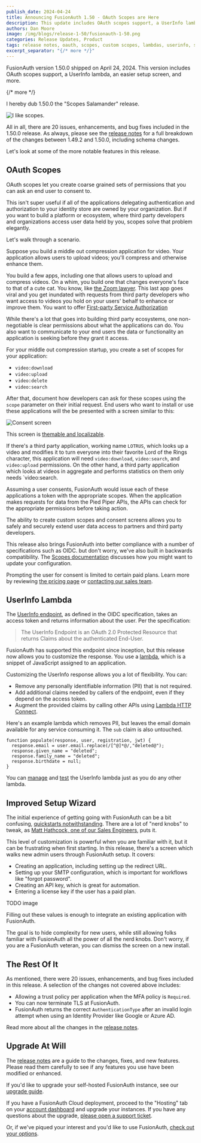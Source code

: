 ```yaml
---
publish_date: 2024-04-24
title: Announcing FusionAuth 1.50 - OAuth Scopes are Here
description: This update includes OAuth scopes support, a UserInfo lambda, and an easier setup screen.
authors: Dan Moore
image: /img/blogs/release-1-50/fusionauth-1-50.png
categories: Release Updates, Product
tags: release notes, oauth, scopes, custom scopes, lambdas, userinfo, setup wizard
excerpt_separator: "{/* more */}"
---
```

FusionAuth version 1.50.0 shipped on April 24, 2024. This version includes OAuth scopes support, a UserInfo lambda, an easier setup screen, and more.

{/* more */}

I hereby dub 1.50.0 the "Scopes Salamander" release.

![I like scopes.](/img/blogs/release-1-50/salamander.png)

All in all, there are 20 issues, enhancements, and bug fixes included in the 1.50.0 release. As always, please see the [release notes](/docs/release-notes/#version-1-50-0) for a full breakdown of the changes between 1.49.2 and 1.50.0, including schema changes.

Let's look at some of the more notable features in this release.

## OAuth Scopes

OAuth scopes let you create coarse grained sets of permissions that you can ask an end user to consent to. 

This isn't super useful if all of the applications delegating authentication and authorization to your identity store are owned by your organization. But if you want to build a platform or ecosystem, where third party developers and organizations access user data held by you, scopes solve that problem elegantly.

Let's walk through a scenario.

Suppose you build a middle out compression application for video. Your application allows users to upload videos; you'll compress and otherwise enhance them.

You build a few apps, including one that allows users to upload and compress videos. On a whim, you build one that changes everyone's face to that of a cute cat. You know, like [the Zoom lawyer](https://www.youtube.com/watch?v=TDNP-SWgn2w). This last app goes viral and you get inundated with requests from third party developers who want access to videos you hold on your users' behalf to enhance or improve them. You want to offer [First-party Service Authorization](/docs/lifecycle/authenticate-users/oauth/modes#first-party-service-authorization)

While there's a lot that goes into building third party ecosystems, one non-negotiable is clear permissions about what the applications can do. You also want to communicate to your end users the data or functionality an application is seeking before they grant it access.

For your middle out compression startup, you create a set of scopes for your application:

* `video:download`
* `video:upload`
* `video:delete`
* `video:search`

After that, document how developers can ask for these scopes using the `scope` parameter on their initial request. End users who want to install or use these applications will the be presented with a screen similar to this:

![Consent screen](/img/blogs/release-1-50/consent-example.png)

This screen is [themable and localizable](/docs/customize/look-and-feel/localization).

If there's a third party application, working name `LOTRUS`, which looks up a video and modifies it to turn everyone into their favorite Lord of the Rings character, this application will need `video:download`, `video:search`, and `video:upload` permissions. On the other hand, a third party application which looks at videos in aggregate and performs statistics on them only needs `video:search.

Assuming a user consents, FusionAuth would issue each of these applications a token with the appropriate scopes. When the application makes requests for data from the Pied Piper APIs, the APIs can check for the appropriate permissions before taking action.

The ability to create custom scopes and consent screens allows you to safely and securely extend user data access to partners and third party developers.

This release also brings FusionAuth into better compliance with a number of specifications such as OIDC. but don't worry, we've also built in backwards compatibility. The [Scopes documentation](/docs/lifecycle/authenticate-users/oauth/scopes) discusses how you might want to update your configuration.

Prompting the user for consent is limited to certain paid plans. Learn more by reviewing [the pricing page](/pricing) or [contacting our sales team](/contact).

## UserInfo Lambda

The [UserInfo endpoint](/docs/lifecycle/authenticate-users/oauth/endpoints#userinfo), as defined in the OIDC specification, takes an access token and returns information about the user. Per the specification:

> The UserInfo Endpoint is an OAuth 2.0 Protected Resource that returns Claims about the authenticated End-User.

FusionAuth has supported this endpoint since inception, but this release now allows you to customize the response. You use a [lambda](/docs/extend/code/lambdas), which is a snippet of JavaScript assigned to an application.

Customizing the UserInfo response allows you a lot of flexibility. You can:

* Remove any personally identifiable information (PII) that is not required.
* Add additional claims needed by callers of the endpoint, even if they depend on the access token.
* Augment the provided claims by calling other APIs using [Lambda HTTP Connect](/docs/extend/code/lambdas/#using-lambda-http-connect).

Here's an example lambda which removes PII, but leaves the email domain available for any service consuming it. The `sub` claim is also untouched.

```
function populate(response, user, registration, jwt) {
  response.email = user.email.replace(/[^@]*@/,"deleted@");
  response.given_name = "deleted";
  response.family_name = "deleted";
  response.birthdate = null;
}
```

You can [manage](/docs/extend/code/lambdas/#managing-lambdas) and [test](/docs/extend/code/lambdas/testing) the UserInfo lambda just as you do any other lambda.

## Improved Setup Wizard

The initial experience of getting going with FusionAuth can be a bit confusing, [quickstarts notwithstanding](/docs/quickstarts/). There are a lot of "nerd knobs" to tweak, as [Matt Hathcock, one of our Sales Engineers](/blog/sales-engineering), puts it.

This level of customization is powerful when you are familiar with it, but it can be frustrating when first starting. In this release, there's a screen which walks new admin users through FusionAuth setup. It covers:

* Creating an application, including setting up the redirect URL.
* Setting up your SMTP configuration, which is important for workflows like "forgot password".
* Creating an API key, which is great for automation.
* Entering a license key if the user has a paid plan.

TODO image

Filling out these values is enough to integrate an existing application with FusionAuth. 

The goal is to hide complexity for new users, while still allowing folks familiar with FusionAuth all the power of all the nerd knobs. Don't worry, if you are a FusionAuth veteran, you can dismiss the screen on a new install.

## The Rest Of It

As mentioned, there were 20 issues, enhancements, and bug fixes included in this release. A selection of the changes not covered above includes:

* Allowing a trust policy per application when the MFA policy is `Required`.
* You can now terminate TLS at FusionAuth.
* FusionAuth returns the correct `AuthenticationType` after an invalid login attempt when using an Identity Provider like Google or Azure AD.

Read more about all the changes in the [release notes](/docs/release-notes/#version-1-50-0).

## Upgrade At Will

The [release notes](/docs/release-notes/#version-1-50-0) are a guide to the changes, fixes, and new features. Please read them carefully to see if any features you use have been modified or enhanced.

If you'd like to upgrade your self-hosted FusionAuth instance, see our [upgrade guide](/docs/operate/deploy/upgrade). 

If you have a FusionAuth Cloud deployment, proceed to the "Hosting" tab on your <a href="https://account.fusionauth.io/account/deployment/" target="_blank">account dashboard</a> and upgrade your instances. If you have any questions about the upgrade, <a href="https://account.fusionauth.io/account/support/" target="_blank">please open a support ticket</a>.

Or, if we've piqued your interest and you'd like to use FusionAuth, [check out your options](/pricing).

